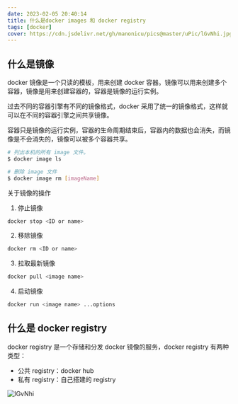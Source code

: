 ```yaml
---
date: 2023-02-05 20:40:14
title: 什么是docker images 和 docker registry
tags: [docker]
cover: https://cdn.jsdelivr.net/gh/manonicu/pics@master/uPic/lGvNhi.jpg
---
```


## 什么是镜像

docker 镜像是一个只读的模板，用来创建 docker 容器。镜像可以用来创建多个容器，镜像是用来创建容器的，容器是镜像的运行实例。

过去不同的容器引擎有不同的镜像格式，docker 采用了统一的镜像格式，这样就可以在不同的容器引擎之间共享镜像。

容器只是镜像的运行实例，容器的生命周期结束后，容器内的数据也会消失，而镜像是不会消失的，镜像可以被多个容器共享。

```bash
# 列出本机的所有 image 文件。
$ docker image ls

# 删除 image 文件
$ docker image rm [imageName]
```

关于镜像的操作

1. 停止镜像

```bash
docker stop <ID or name>
```

2. 移除镜像

```bash
docker rm <ID or name>
```

3. 拉取最新镜像

```bash
docker pull <image name>
```

4. 启动镜像

```bash
docker run <image name> ...options
```

## 什么是 docker registry

docker registry 是一个存储和分发 docker 镜像的服务，docker registry 有两种类型：

- 公共 registry：docker hub
- 私有 registry：自己搭建的 registry

![lGvNhi](https://cdn.jsdelivr.net/gh/manonicu/pics@master/uPic/lGvNhi.jpg)
